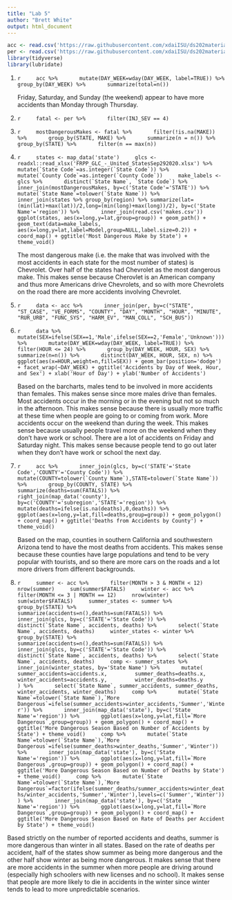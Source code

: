 ```yaml
---
title: "Lab 5"
author: "Brett White"
output: html_document
---
```


```r
acc <- read.csv('https://raw.githubusercontent.com/xdaiISU/ds202materials/master/hwlabs/fars2017/accident.csv', stringsAsFactors=FALSE)
per <- read.csv('https://raw.githubusercontent.com/xdaiISU/ds202materials/master/hwlabs/fars2017/person.csv')
library(tidyverse)
library(lubridate)
```

1.
    ```r
    acc %>%
      mutate(DAY_WEEK=wday(DAY_WEEK, label=TRUE)) %>%
      group_by(DAY_WEEK) %>%
      summarize(total=n())
    ```

    Friday, Saturday, and Sunday (the weekend) appear to have more accidents than Monday through Thursday.

2.
    ```r
    fatal <- per %>%
      filter(INJ_SEV == 4)
    ```

3.
    ```r
    mostDangerousMakes <- fatal %>%
      filter(!is.na(MAKE)) %>%
      group_by(STATE, MAKE) %>%
      summarize(n = n()) %>%
      group_by(STATE) %>%
      filter(n == max(n))
    ```

4.
    ```r
    states <- map_data('state')
    glcs <- readxl::read_xlsx('FRPP_GLC_-_United_StatesSep292020.xlsx') %>%
      mutate(`State Code`=as.integer(`State Code`)) %>%
      mutate(`County Code`=as.integer(`County Code`))
    make_labels <- glcs %>%
      distinct(`State Name`, `State Code`) %>%
      inner_join(mostDangerousMakes, by=c('State Code'='STATE')) %>%
      mutate(`State Name`=tolower(`State Name`)) %>%
      inner_join(states %>% group_by(region) %>% summarize(lat=(min(lat)+max(lat))/2,long=(min(long)+max(long))/2), by=c('State Name'='region')) %>%
      inner_join(read.csv('makes.csv'))
    ggplot(states, aes(x=long,y=lat,group=group)) + geom_path() + geom_text(data=make_labels, aes(x=long,y=lat,label=Model,group=NULL,label.size=0.2)) + coord_map() + ggtitle('Most Dangerous Make by State') + theme_void()
    ```

    The most dangerous make (i.e. the make that was involved with the most accidents in each state for the most number of states) is Chevrolet. Over half of the states had Chevrolet as the most dangerous make. This makes sense because Cherovlet is an American company and thus more Americans drive Chevrolets, and so with more Chevrolets on the road there are more accidents involving Chevrolet.

5.
    ```r
    data <- acc %>%
      inner_join(per, by=c("STATE", "ST_CASE", "VE_FORMS", "COUNTY", "DAY", "MONTH", "HOUR", "MINUTE", "RUR_URB", "FUNC_SYS", "HARM_EV", "MAN_COLL", "SCH_BUS"))
    ```

6.
    ```r
    data %>%
      mutate(SEX=ifelse(SEX==1,'Male',ifelse(SEX==2,'Female','Unknown'))) %>%
      mutate(DAY_WEEK=wday(DAY_WEEK, label=TRUE)) %>%
      filter(HOUR <= 24) %>%
      group_by(DAY_WEEK, HOUR, SEX) %>%
      summarize(n=n()) %>%
      distinct(DAY_WEEK, HOUR, SEX, n) %>%
      ggplot(aes(x=HOUR,weight=n,fill=SEX)) + geom_bar(position='dodge') + facet_wrap(~DAY_WEEK) + ggtitle('Accidents by Day of Week, Hour, and Sex') + xlab('Hour of Day') + ylab('Number of Accidents')
    ```

    Based on the barcharts, males tend to be involved in more accidents than females. This makes sense since more males drive than females. Most accidents occur in the morning or in the evening but not so much in the afternoon. This makes sense because there is usually more traffic at these time when people are going to or coming from work. More accidents occur on the weekend than during the week. This makes sense because usually people travel more on the weekend when they don't have work or school. There are a lot of accidents on Friday and Saturday night. This makes sense because people tend to go out later when they don't have work or school the next day.

7.
    ```r
    acc %>%
      inner_join(glcs, by=c('STATE'='State Code','COUNTY'='County Code')) %>%
      mutate(COUNTY=tolower(`County Name`),STATE=tolower(`State Name`)) %>%
      group_by(COUNTY, STATE) %>%
      summarize(deaths=sum(FATALS)) %>%
      right_join(map_data('county'), by=c('COUNTY'='subregion','STATE'='region')) %>%
      mutate(deaths=ifelse(is.na(deaths),0,deaths)) %>%
      ggplot(aes(x=long,y=lat,fill=deaths,group=group)) + geom_polygon() + coord_map() + ggtitle('Deaths from Accidents by County') + theme_void()
    ```

    Based on the map, counties in southern California and southwestern Arizona tend to have the most deaths from accidents. This makes sense because these counties have large populations and tend to be very popular with tourists, and so there are more cars on the roads and a lot more drivers from different backgrounds.

8.
    ```r
    summer <- acc %>%
      filter(MONTH > 3 & MONTH < 12)
    nrow(summer)
    sum(summer$FATALS)
    winter <- acc %>%
      filter(MONTH <= 3 | MONTH == 12)
    nrow(winter)
    sum(winter$FATALS)
    summer_states <- summer %>%
      group_by(STATE) %>%
      summarize(accidents=n(),deaths=sum(FATALS)) %>%
      inner_join(glcs, by=c('STATE'='State Code')) %>%
      distinct(`State Name`, accidents, deaths) %>%
      select(`State Name`, accidents, deaths)
    winter_states <- winter %>%
      group_by(STATE) %>%
      summarize(accidents=n(),deaths=sum(FATALS)) %>%
      inner_join(glcs, by=c('STATE'='State Code')) %>%
      distinct(`State Name`, accidents, deaths) %>%
      select(`State Name`, accidents, deaths)
    comp <- summer_states %>%
      inner_join(winter_states, by='State Name') %>%
      mutate(
        summer_accidents=accidents.x,
        summer_deaths=deaths.x,
        winter_accidents=accidents.y,
        winter_deaths=deaths.y
      ) %>%
      select(`State Name`, summer_accidents, summer_deaths, winter_accidents, winter_deaths)
    comp %>%
      mutate(`State Name`=tolower(`State Name`),`More Dangerous`=ifelse(summer_accidents>winter_accidents,'Summer','Winter')) %>%
      inner_join(map_data('state'), by=c('State Name'='region')) %>%
      ggplot(aes(x=long,y=lat,fill=`More Dangerous`,group=group)) + geom_polygon() + coord_map() + ggtitle('More Dangerous Season Based on Number of Accidents by State') + theme_void()
    comp %>%
      mutate(`State Name`=tolower(`State Name`),`More Dangerous`=ifelse(summer_deaths>winter_deaths,'Summer','Winter')) %>%
      inner_join(map_data('state'), by=c('State Name'='region')) %>%
      ggplot(aes(x=long,y=lat,fill=`More Dangerous`,group=group)) + geom_polygon() + coord_map() + ggtitle('More Dangerous Season Based on Number of Deaths by State') + theme_void()
    comp %>%
      mutate(`State Name`=tolower(`State Name`),`More Dangerous`=factor(ifelse(summer_deaths/summer_accidents>winter_deaths/winter_accidents,'Summer','Winter'),levels=c('Summer','Winter'))) %>%
      inner_join(map_data('state'), by=c('State Name'='region')) %>%
      ggplot(aes(x=long,y=lat,fill=`More Dangerous`,group=group)) + geom_polygon() + coord_map() + ggtitle('More Dangerous Season Based on Rate of Deaths per Accident by State') + theme_void()
    ```

Based strictly on the number of reported accidents and deaths, summer is more dangerous than winter in all states. Based on the rate of deaths per accident, half of the states show summer as being more dangerous and the other half show winter as being more dangerous. It makes sense that there are more accidents in the summer when more people are driving around (especially high schoolers with new licenses and no school). It makes sense that people are more likely to die in accidents in the winter since winter tends to lead to more unpredictable scenarios.